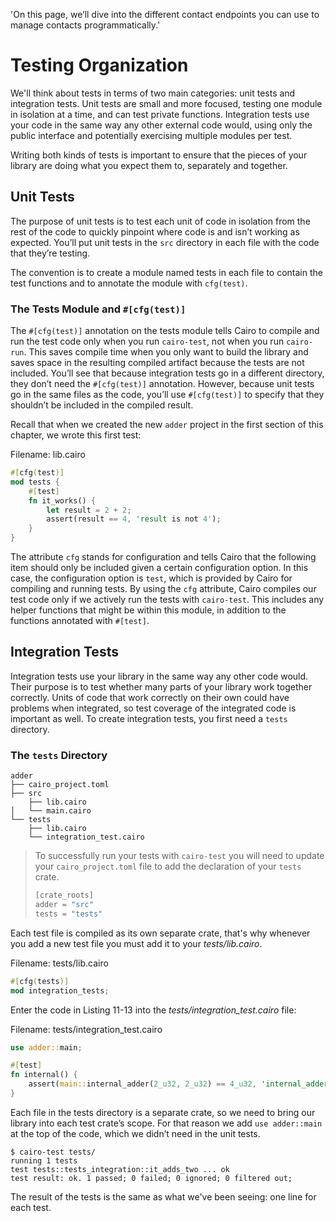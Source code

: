   'On this page, we’ll dive into the different contact endpoints you can use to manage contacts programmatically.'
  
# Testing Organization

We'll think about tests in terms of two main categories: unit tests and integration tests. Unit tests are small and more focused, testing one module in isolation at a time, and can test private functions. Integration tests use your code in the same way any other external code would, using only the public interface and potentially exercising multiple modules per test.

Writing both kinds of tests is important to ensure that the pieces of your library are doing what you expect them to, separately and together.

## Unit Tests

The purpose of unit tests is to test each unit of code in isolation from the rest of the code to quickly pinpoint where code is and isn’t working as expected. You’ll put unit tests in the `src` directory in each file with the code that they’re testing.

The convention is to create a module named tests in each file to contain the test functions and to annotate the module with `cfg(test)`.

### The Tests Module and `#[cfg(test)]`

The `#[cfg(test)]` annotation on the tests module tells Cairo to compile and run the test code only when you run `cairo-test`, not when you run `cairo-run`. This saves compile time when you only want to build the library and saves space in the resulting compiled artifact because the tests are not included. You’ll see that because integration tests go in a different directory, they don’t need the `#[cfg(test)]` annotation. However, because unit tests go in the same files as the code, you’ll use `#[cfg(test)]` to specify that they shouldn’t be included in the compiled result.

Recall that when we created the new `adder` project in the first section of this chapter, we wrote this first test:

<span class="filename">Filename: lib.cairo</span>

```rust
#[cfg(test)]
mod tests {
    #[test]
    fn it_works() {
        let result = 2 + 2;
        assert(result == 4, 'result is not 4');
    }
}
```

The attribute `cfg` stands for configuration and tells Cairo that the following item should only be included given a certain configuration option. In this case, the configuration option is `test`, which is provided by Cairo for compiling and running tests. By using the `cfg` attribute, Cairo compiles our test code only if we actively run the tests with `cairo-test`. This includes any helper functions that might be within this module, in addition to the functions annotated with `#[test]`.

## Integration Tests

Integration tests use your library in the same way any other code would. Their purpose is to test whether many parts of your library work together correctly. Units of code that work correctly on their own could have problems when integrated, so test coverage of the integrated code is important as well. To create integration tests, you first need a `tests` directory.

### The `tests` Directory

```shell
adder
├── cairo_project.toml
├── src
    ├── lib.cairo
│   └── main.cairo
└── tests
    ├── lib.cairo
    └── integration_test.cairo
```

<!-- TODO: remove when Scarb test work -->

> To successfully run your tests with `cairo-test` you will need to update your `cairo_project.toml` file to add the declaration of your `tests` crate.
>
> ```rust
> [crate_roots]
> adder = "src"
> tests = "tests"
> ```

Each test file is compiled as its own separate crate, that's why whenever you add a new test file you must add it to your _tests/lib.cairo_.

<span class="filename">Filename: tests/lib.cairo</span>

```rust
#[cfg(tests)]
mod integration_tests;
```

Enter the code in Listing 11-13 into the _tests/integration_test.cairo_ file:

<span class="filename">Filename: tests/integration_test.cairo</span>

```rust
use adder::main;

#[test]
fn internal() {
    assert(main::internal_adder(2_u32, 2_u32) == 4_u32, 'internal_adder failed');
}
```

Each file in the tests directory is a separate crate, so we need to bring our library into each test crate’s scope. For that reason we add `use adder::main` at the top of the code, which we didn’t need in the unit tests.

```shell
$ cairo-test tests/
running 1 tests
test tests::tests_integration::it_adds_two ... ok
test result: ok. 1 passed; 0 failed; 0 ignored; 0 filtered out;
```

The result of the tests is the same as what we've been seeing: one line for each test.
